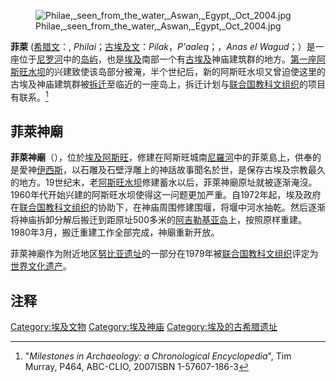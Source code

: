 [[File:Philae,_seen_from_the_water,_Aswan,_Egypt,_Oct_2004.jpg|thumb]]

'''菲萊''' ([[希腊文|希腊文]]：{{polytonic|Φιλαί}}, ''Philai''；[[古埃及文|古埃及文]]：''Pilak''，''P'aaleq''；{{lang-ar|أنس الوجود}}，''Anas el Wagud''；{{lang-en|Philae}}）是一座位于[[尼罗河|尼罗河]]中的[[岛屿|岛屿]]，也是[[埃及|埃及]]南部一个有[[古埃及|古埃及]]神庙建筑群的地方。[[阿斯旺水坝|第一座阿斯旺水坝]]的兴建致使该岛部分被淹，半个世纪后，新的阿斯旺水坝又曾迫使这里的古埃及神庙建筑群被[[拆迁|拆迁]]至临近的一座岛上，拆迁计划与[[联合国教科文组织|联合国教科文组织]]的项目有联系。<ref>"''Milestones in Archaeology: a Chronological Encyclopedia''", Tim Murray, P464, ABC-CLIO, 2007ISBN 1-57607-186-3</ref>

== 菲萊神廟 ==
'''菲萊神廟'''（{{lang-en|Philae temple}}），位於[[埃及|埃及]][[阿斯旺|阿斯旺]]，修建在阿斯旺城南[[尼羅河|尼羅河]]中的菲萊島上，供奉的是愛神[[伊西斯|伊西斯]]，以石雕及石壁浮雕上的神話故事聞名於世，是保存古埃及宗教最久的地方。19世纪末，老[[阿斯旺水坝|阿斯旺水坝]]修建蓄水以后，菲萊神廟原址就被逐渐淹沒。1960年代开始兴建的阿斯旺水坝使得这一问题更加严重。自1972年起，埃及政府在[[联合国教科文组织|联合国教科文组织]]的协助下，在神庙周围修建围堰，将堰中河水抽乾。然后逐渐将神庙拆卸分解后搬迁到距原址500多米的[[阿吉勒基亚岛|阿吉勒基亚岛]]上，按照原样重建。1980年3月，搬迁重建工作全部完成，神廟重新开放。

菲萊神廟作为附近地区[[努比亚遗址|努比亚遗址]]的一部分在1979年被[[联合国教科文组织|联合国教科文组织]]评定为[[世界遗产|世界文化遗产]]。

== 注释 ==
{{reflist}}
{{Religion-buil-stub}}

{{DEFAULTSORT:Philae}}
[[Category:埃及文物|Category:埃及文物]]
[[Category:埃及神庙|Category:埃及神庙]]
[[Category:埃及的古希腊遗址|Category:埃及的古希腊遗址]]